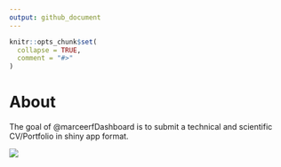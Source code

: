 ```yaml
---
output: github_document
---
```


<!-- README.md is generated from README.Rmd. Please edit that file -->

```r
knitr::opts_chunk$set(
  collapse = TRUE,
  comment = "#>"
)
```

# About

<!-- badges: start -->

<!-- badges: end -->

The goal of @marceerfDashboard is to submit a technical and scientific CV/Portfolio in shiny app format.

![](www/ShinyFluxo.png)
